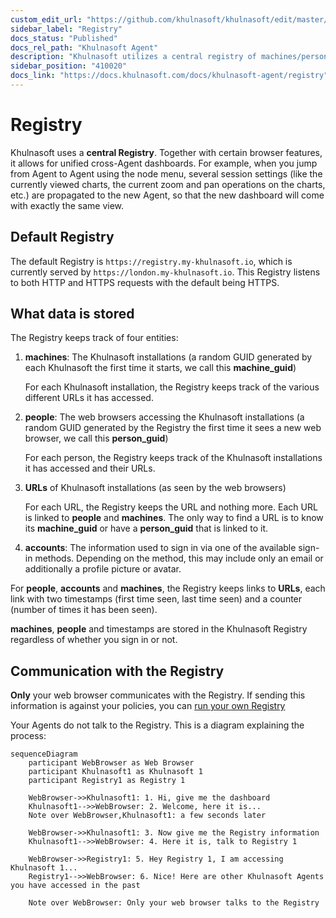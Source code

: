 ```yaml
---
custom_edit_url: "https://github.com/khulnasoft/khulnasoft/edit/master/src/registry/README.md"
sidebar_label: "Registry"
docs_status: "Published"
docs_rel_path: "Khulnasoft Agent"
description: "Khulnasoft utilizes a central registry of machines/person GUIDs, URLs, and opt-in account information to provide unified cross-server dashboards."
sidebar_position: "410020"
docs_link: "https://docs.khulnasoft.com/docs/khulnasoft-agent/registry"
---
```


# Registry

Khulnasoft uses a **central Registry**. Together with certain browser features, it allows for unified cross-Agent dashboards. For example, when you jump from Agent to Agent using the node menu, several session settings (like the currently viewed charts, the current zoom and pan operations on the charts, etc.) are propagated to the new Agent, so that the new dashboard will come with exactly the same view.

## Default Registry

The default Registry is `https://registry.my-khulnasoft.io`, which is currently served by `https://london.my-khulnasoft.io`. This Registry listens to both HTTP and HTTPS requests with the default being HTTPS.

## What data is stored

The Registry keeps track of four entities:

1. **machines**: The Khulnasoft installations (a random GUID generated by each Khulnasoft the first time it starts, we call this **machine_guid**)

   For each Khulnasoft installation, the Registry keeps track of the various different URLs it has accessed.

2. **people**: The web browsers accessing the Khulnasoft installations (a random GUID generated by the Registry the first time it sees a new web browser, we call this **person_guid**)

   For each person, the Registry keeps track of the Khulnasoft installations it has accessed and their URLs.

3. **URLs** of Khulnasoft installations (as seen by the web browsers)

   For each URL, the Registry keeps the URL and nothing more. Each URL is linked to **people** and **machines**. The only way to find a URL is to know its **machine_guid** or have a **person_guid** that is linked to it.

4. **accounts**: The information used to sign in via one of the available sign-in methods. Depending on the method, this may include only an email or additionally a profile picture or avatar.

For **people**, **accounts** and **machines**, the Registry keeps links to **URLs**, each link with two timestamps (first time seen, last time seen) and a counter (number of times it has been seen).

**machines**, **people** and timestamps are stored in the Khulnasoft Registry regardless of whether you sign in or not.

## Communication with the Registry

**Only** your web browser communicates with the Registry. If sending this information is against your policies, you can [run your own Registry](/docs/khulnasoft-agent/configuration/registry)

Your Agents do not talk to the Registry. This is a diagram explaining the process:

```mermaid
sequenceDiagram
    participant WebBrowser as Web Browser
    participant Khulnasoft1 as Khulnasoft 1
    participant Registry1 as Registry 1

    WebBrowser->>Khulnasoft1: 1. Hi, give me the dashboard
    Khulnasoft1-->>WebBrowser: 2. Welcome, here it is...
    Note over WebBrowser,Khulnasoft1: a few seconds later

    WebBrowser->>Khulnasoft1: 3. Now give me the Registry information
    Khulnasoft1-->>WebBrowser: 4. Here it is, talk to Registry 1

    WebBrowser->>Registry1: 5. Hey Registry 1, I am accessing Khulnasoft 1...
    Registry1-->>WebBrowser: 6. Nice! Here are other Khulnasoft Agents you have accessed in the past

    Note over WebBrowser: Only your web browser talks to the Registry
```

